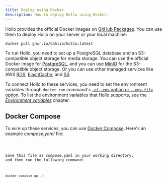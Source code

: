 ```yaml
---
title: Deploy using Docker
description: How to deploy Hollo using Docker.
---
```


Hollo provides the official Docker images on [GitHub Packages].  You can use
them to deploy Hollo on your server or your local machine:

~~~~ sh frame="none"
docker pull ghcr.io/dahlia/hollo:latest
~~~~

To run Hollo, you need to set up a PostgreSQL database and
an S3-compatible object storage for media storage.  You can use the
official Docker image for [PostgreSQL], and you can use
[MinIO] for the S3-compatible object storage.  Or you can use other
managed services like AWS [RDS], [ElastiCache], and [S3].

To connect Hollo to these services, you need to set the environment
variables through `docker run` command's [`-e`/`--env` option or
`--env-file` option][1].  To list the environment variables that Hollo
supports, see the [*Environment variables*](./env) chapter.

[GitHub Packages]: https://github.com/dahlia/hollo/pkgs/container/hollo
[PostgreSQL]: https://hub.docker.com/_/postgres
[MinIO]: https://hub.docker.com/r/minio/minio
[RDS]: https://aws.amazon.com/rds/
[ElastiCache]: https://aws.amazon.com/elasticache/
[S3]: https://aws.amazon.com/s3/
[1]: https://docs.docker.com/reference/cli/docker/container/run/#env


Docker Compose
--------------


To wire up these services, you can use [Docker Compose].  Here's an example
*compose.yaml* file:

<Code code={composeYaml} lang="yaml" title="compose.yaml" />

Save this file as *compose.yaml* in your working directory, and then run
the following command:

~~~~ sh frame="none"
docker compose up -d
~~~~

[Docker Compose]: https://docs.docker.com/compose/
